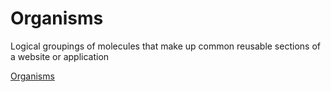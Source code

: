 # Organisms

Logical groupings of molecules that make up common reusable sections of a website or application

[Organisms](https://atomicdesign.bradfrost.com/chapter-2/#organisms)
